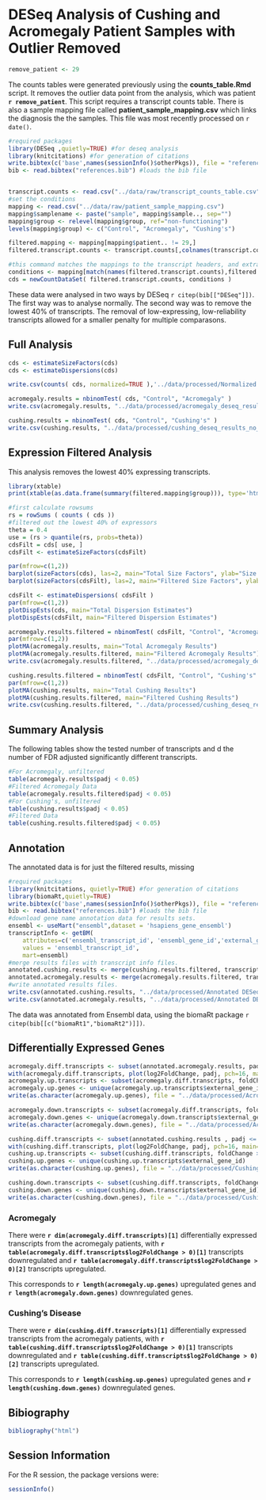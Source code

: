 DESeq Analysis of Cushing and Acromegaly Patient Samples with Outlier Removed
===============================================================================

```r
remove_patient <- 29
```

The counts tables were generated previously using the **counts_table.Rmd** script.  It removes the outlier data point from the analysis, which was patient **`r remove_patient`**.
This script requires a transcript counts table.  There is also a sample mapping file called **patient_sample_mapping.csv** which links the diagnosis the the samples.  This file was most recently processed on ```r date()```.

```r
#required packages
library(DESeq ,quietly=TRUE) #for deseq analysis
library(knitcitations) #for generation of citations
write.bibtex(c('base',names(sessionInfo()$otherPkgs)), file = "references.bib", append=T, create_key=F) #writes references to bibtex file
bib <- read.bibtex("references.bib") #loads the bib file


transcript.counts <- read.csv("../data/raw/transcript_counts_table.csv", row.names="X")
#set the conditions
mapping <- read.csv("../data/raw/patient_sample_mapping.csv")
mapping$samplename <- paste("sample", mapping$sample.., sep="")
mapping$group <- relevel(mapping$group, ref="non-functioning")
levels(mapping$group) <- c("Control", "Acromegaly", "Cushing's")

filtered.mapping <- mapping[mapping$patient.. != 29,]
filtered.transcript.counts <- transcript.counts[,colnames(transcript.counts) != mapping[mapping$patient.. == 29,]$samplename]
```

```r
#this command matches the mappings to the transcript headers, and extracts the conditions
conditions <- mapping[match(names(filtered.transcript.counts),filtered.mapping$samplename),]$group
cds = newCountDataSet( filtered.transcript.counts, conditions )
```

These data were analysed in two ways by DESeq `r citep(bib[["DESeq"]])`.  The first way was to analyse normally.  The second way was to remove the lowest 40% of transcripts.  The removal of low-expressing, low-reliability transcripts allowed for a smaller penalty for multiple comparasons.


Full Analysis
--------------

```r
cds <- estimateSizeFactors(cds)
cds <- estimateDispersions(cds)

write.csv(counts( cds, normalized=TRUE ),'../data/processed/Normalized Counts Table No Outlier.csv')

acromegaly.results = nbinomTest( cds, "Control", "Acromegaly" )
write.csv(acromegaly.results, "../data/processed/acromegaly_deseq_results_no_outlier.csv")

cushing.results = nbinomTest( cds, "Control", "Cushing's" )
write.csv(cushing.results, "../data/processed/cushing_deseq_results_no_outlier.csv")
```

Expression Filtered Analysis
-------------------------------
This analysis removes the lowest 40% expressing transcripts.

```r
library(xtable)
print(xtable(as.data.frame(summary(filtered.mapping$group))), type='html')
```

```r
#first calculate rowsums
rs = rowSums ( counts ( cds ))
#filtered out the lowest 40% of expressors
theta = 0.4
use = (rs > quantile(rs, probs=theta))
cdsFilt = cds[ use, ]
cdsFilt <- estimateSizeFactors(cdsFilt)

par(mfrow=c(1,2))
barplot(sizeFactors(cds), las=2, main="Total Size Factors", ylab="Size Factor", cex.names=0.7)
barplot(sizeFactors(cdsFilt), las=2, main="Filtered Size Factors", ylab="Size Factor", cex.names=0.7)

cdsFilt <- estimateDispersions( cdsFilt )
par(mfrow=c(1,2))
plotDispEsts(cds, main="Total Dispersion Estimates")
plotDispEsts(cdsFilt, main="Filtered Dispersion Estimates")

acromegaly.results.filtered = nbinomTest( cdsFilt, "Control", "Acromegaly" )
par(mfrow=c(1,2))
plotMA(acromegaly.results, main="Total Acromegaly Results")
plotMA(acromegaly.results.filtered, main="Filtered Acromegaly Results")
write.csv(acromegaly.results.filtered, "../data/processed/acromegaly_deseq_results_filtered_no_outlier.csv")

cushing.results.filtered = nbinomTest( cdsFilt, "Control", "Cushing's" )
par(mfrow=c(1,2))
plotMA(cushing.results, main="Total Cushing Results")
plotMA(cushing.results.filtered, main="Filtered Cushing Results")
write.csv(cushing.results.filtered, "../data/processed/cushing_deseq_results_filtered_no_outlier.csv")
```

Summary Analysis
-------------------
The following tables show the tested number of transcripts and d the number of FDR adjusted significantly different transcripts.

```r
#For Acromegaly, unfiltered
table(acromegaly.results$padj < 0.05)
#Filtered Acromegaly Data
table(acromegaly.results.filtered$padj < 0.05)
#For Cushing's, unfiltered
table(cushing.results$padj < 0.05)
#Filtered Data
table(cushing.results.filtered$padj < 0.05)
```

Annotation
-------------

The annotated data is for just the filtered results, missing 

```r
#required packages
library(knitcitations, quietly=TRUE) #for generation of citations
library(biomaRt,quietly=TRUE)
write.bibtex(c('base',names(sessionInfo()$otherPkgs)), file = "references.bib", append=T, create_key=F) #writes references to bibtex file
bib <- read.bibtex("references.bib") #loads the bib file
#download gene name annotation data for results sets.
ensembl <- useMart("ensembl",dataset = 'hsapiens_gene_ensembl')
transcriptInfo <- getBM(
    attributes=c('ensembl_transcript_id', 'ensembl_gene_id','external_gene_id'), 
    values = 'ensembl_transcript_id',
    mart=ensembl)
#merge results files with transcript info files.
annotated.cushing.results <- merge(cushing.results.filtered, transcriptInfo, by.x="id", by.y="ensembl_transcript_id")
annotated.acromegaly.results <- merge(acromegaly.results.filtered, transcriptInfo, by.x="id", by.y="ensembl_transcript_id")
#write annotated results files.
write.csv(annotated.cushing.results, "../data/processed/Annotated DESeq Results without Outlier - Cushing.csv")
write.csv(annotated.acromegaly.results, "../data/processed/Annotated DESeq Results without Outlier - Acromegaly.csv")
```

The data was annotated from Ensembl data, using the biomaRt package `r citep(bib[[c("biomaRt1","biomaRt2")]])`.

Differentially Expressed Genes
--------------------------------
```r
acromegaly.diff.transcripts <- subset(annotated.acromegaly.results, padj <= 0.05) 
with(acromegaly.diff.transcripts, plot(log2FoldChange, padj, pch=16, main="Differentially Expressed Transcripts in Acromegaly Patients"))
acromegaly.up.transcripts <- subset(acromegaly.diff.transcripts, foldChange > 1)
acromegaly.up.genes <- unique(acromegaly.up.transcripts$external_gene_id)
write(as.character(acromegaly.up.genes), file = "../data/processed/Acromegaly Upregulated Genes without Outlier.txt")

acromegaly.down.transcripts <- subset(acromegaly.diff.transcripts, foldChange < 1)
acromegaly.down.genes <- unique(acromegaly.down.transcripts$external_gene_id)
write(as.character(acromegaly.down.genes), file = "../data/processed/Acromegaly Downregulated Genes without Outlier.txt")

cushing.diff.transcripts <- subset(annotated.cushing.results , padj <= 0.05) 
with(cushing.diff.transcripts, plot(log2FoldChange, padj, pch=16, main="Differentially Expressed Transcripts in Cushing's Patients without Outlier"))
cushing.up.transcripts <- subset(cushing.diff.transcripts, foldChange > 1)
cushing.up.genes <- unique(cushing.up.transcripts$external_gene_id)
write(as.character(cushing.up.genes), file = "../data/processed/Cushing Upregulated Genes without Outlier.txt")

cushing.down.transcripts <- subset(cushing.diff.transcripts, foldChange < 1)
cushing.down.genes <- unique(cushing.down.transcripts$external_gene_id)
write(as.character(cushing.down.genes), file = "../data/processed/Cushing Downregulated Genes without Outlier.txt")
```

### Acromegaly

There were **`r dim(acromegaly.diff.transcripts)[1]`** differentially expressed transcripts from the acromegaly patients, with **`r table(acromegaly.diff.transcripts$log2FoldChange > 0)[1]`** transcripts downregulated and **`r table(acromegaly.diff.transcripts$log2FoldChange > 0)[2]`** transcripts upregulated.

This corresponds to **`r length(acromegaly.up.genes)`** upregulated genes and **`r length(acromegaly.down.genes)`** downregulated genes.

### Cushing's Disease

There were **`r dim(cushing.diff.transcripts)[1]`** differentially expressed transcripts from the acromegaly patients, with **`r table(cushing.diff.transcripts$log2FoldChange > 0)[1]`** transcripts downregulated and **`r table(cushing.diff.transcripts$log2FoldChange > 0)[2]`** transcripts upregulated.

This corresponds to **`r length(cushing.up.genes)`** upregulated genes and **`r length(cushing.down.genes)`** downregulated genes.


Bibiography
------------
```r
bibliography("html") 
```

Session Information
-------------------

For the R session, the package versions were:
```r
sessionInfo()
```

